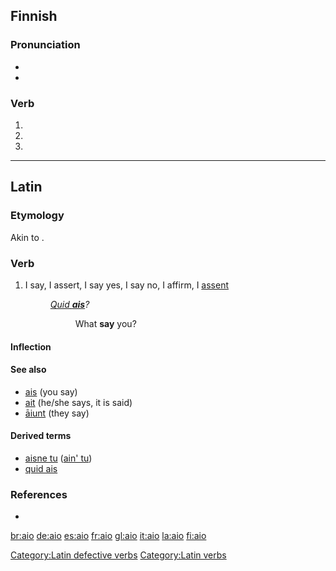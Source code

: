 {{also|AIO|-aio}}
==Finnish==

===Pronunciation===
* {{IPA|lang=fi|[ˈɑijo̞]}}
* {{hyphenation|ai|o}}

===Verb===
{{infl|fi}}

# {{fi-verb form of|tm=pres|c=1|aikoa}}
# {{fi-verb form of|pn=2s|tm=impr|aikoa}}
# {{fi-verb form of|pn=2s|tm=impr|c=1|aikoa}}

----

==Latin==

===Etymology===
Akin to {{etyl|xcl|-}} {{term|ասք||speech, narration|sc=Armn|tr=as-kʿ|lang=xcl}}.

===Verb===
{{infl|la|verb|head=āiō|infinitive|'''[[aiere|āiere]]'''}}

# {{defective|lang=la}} I say, I assert, I say yes, I say no, I affirm, I [[assent]]
#: ''[[quid ais|Quid '''ais''']]?''
#:: What '''say''' you?

====Inflection====
{{la-conj-3rd-nopass|āi|a|✖%0A|11=ai|22=a|33=✖%0A|12over=[[ais|aīs]], [[ais]]|13over=[[ait|aīt]], [[ait]]|14over=&mdash;|15over=&mdash;|21over=&mdash;|22over=&mdash;|23over=&mdash;|24over=&mdash;|25over=&mdash;|26over=&mdash;|41over=&mdash;|42over=&mdash;|43over=&mdash;|44over=&mdash;|45over=&mdash;|46over=&mdash;|51over=&mdash;|52over=&mdash;|53over=&mdash;|54over=&mdash;|55over=&mdash;|56over=&mdash;|61over=&mdash;|62over=&mdash;|63over=&mdash;|64over=&mdash;|65over=&mdash;|66over=&mdash;|71over=&mdash;|72over=&mdash;|73over=&mdash;|74over=&mdash;|75over=&mdash;|76over=&mdash;|81over=&mdash;|82over=&mdash;|83over=&mdash;|84over=&mdash;|85over=&mdash;|86over=&mdash;|91over=&mdash;|92over=&mdash;|93over=&mdash;|94over=&mdash;|95over=&mdash;|96over=&mdash;|101over=&mdash;|102over=[[aias|āias]]|104over=&mdash;|105over=&mdash;|111over=&mdash;|112over=&mdash;|113over=&mdash;|114over=&mdash;|115over=&mdash;|116over=&mdash;|121over=&mdash;|122over=&mdash;|123over=&mdash;|124over=&mdash;|125over=&mdash;|126over=&mdash;|131over=&mdash;|132over=&mdash;|133over=&mdash;|134over=&mdash;|135over=&mdash;|136over=&mdash;|141over=&mdash;|142over=&mdash;|143over=&mdash;|144over=&mdash;|145over=&mdash;|146over=&mdash;|151over=&mdash;|152over=&mdash;|153over=&mdash;|154over=&mdash;|155over=&mdash;|156over=&mdash;|161over=[[ai|aī]] ([[ai|āī]]?)|162over=&mdash;|163over=&mdash;|164over=&mdash;|165over=&mdash;|166over=&mdash;|171over=&mdash;|172over=&mdash;|173over=&mdash;|174over=&mdash;|176over=&mdash;|182over=&mdash;|184over=&mdash;|193over=&mdash;|195over=&mdash;|196over=&mdash;|186over=&mdash;|30over=&mdash;|appendix=[[Appendix:Latin_third_conjugation|Third Conjugation]] (defective)}}

====See also====
* [[ais]] (you say)
* [[ait]] (he/she says, it is said)
* [[aiunt|āiunt]] (they say)

====Derived terms====
* [[aisne tu]] ([[ain' tu]])
* [[quid ais]]

===References===
* {{R:L&S}}

[[Category:Latin defective verbs]]
[[Category:Latin verbs]]

[[br:aio]]
[[de:aio]]
[[es:aio]]
[[fr:aio]]
[[gl:aio]]
[[it:aio]]
[[la:aio]]
[[fi:aio]]